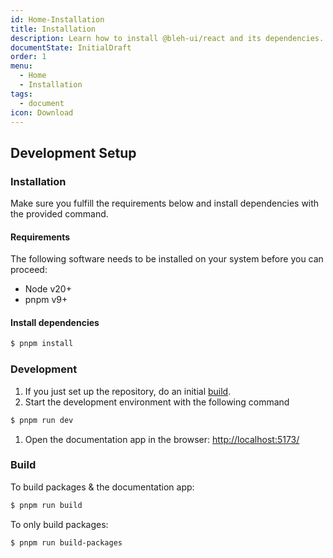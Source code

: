 ```yaml
---
id: Home-Installation
title: Installation
description: Learn how to install @bleh-ui/react and its dependencies.
documentState: InitialDraft
order: 1
menu:
  - Home
  - Installation
tags:
  - document
icon: Download
---
```


## Development Setup

### Installation

Make sure you fulfill the requirements below and install dependencies with the provided command.

#### Requirements

The following software needs to be installed on your system before you can proceed:

- Node v20+
- pnpm v9+

#### Install dependencies

```bash
$ pnpm install
```

### Development

1. If you just set up the repository, do an initial [build](#build).
2. Start the development environment with the following command

```bash
$ pnpm run dev
```

1. Open the documentation app in the browser: [http://localhost:5173/](http://localhost:5173/)

### Build

To build packages & the documentation app:

```bash
$ pnpm run build
```

To only build packages:

```bash
$ pnpm run build-packages
```

